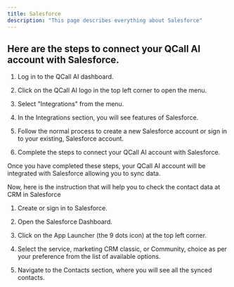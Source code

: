 ```yaml
---
title: Salesforce
description: "This page describes everything about Salesforce"
---
```


## Here are the steps to connect your QCall AI account with Salesforce.

1. Log in to the QCall AI dashboard.

2. Click on the QCall AI logo in the top left corner to open the menu.

3. Select "Integrations" from the menu.

4. In the Integrations section, you will see features of Salesforce.

5. Follow the normal process to create a new Salesforce account or sign in to your existing, Salesforce account.

6. Complete the steps to connect your QCall AI account with Salesforce.

Once you have completed these steps, your QCall AI account will be integrated with Salesforce allowing you to sync data.

Now, here is the instruction that will help you to check the contact data at CRM in Salesforce

1. Create or sign in to Salesforce.

2. Open the Salesforce Dashboard.

3. Click on the App Launcher (the 9 dots icon) at the top left corner.

4. Select the service, marketing CRM classic, or Community, choice as per your preference from the list of available options.

5. Navigate to the Contacts section, where you will see all the synced contacts.
